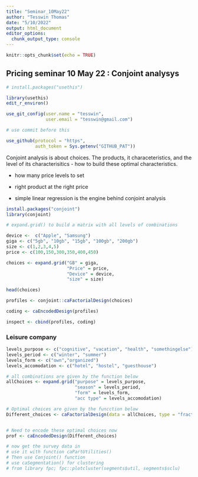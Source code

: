 ```yaml
---
title: "Seminar_10May22"
author: "Tesswin Thomas"
date: "5/10/2022"
output: html_document
editor_options: 
  chunk_output_type: console
---
```


```r
knitr::opts_chunk$set(echo = TRUE)
```

## Pricing seminar 10 May 22 : Conjoint analysys

```r

# install.packages("usethis")

library(usethis)
edit_r_environ()

use_git_config(user.name = "tesswin", 
               user.email = "tesswin@gmail.com")

# use commit before this 

use_github(protocol = "https", 
           auth_token = Sys.getenv("GITHUB_PAT"))

```

Conjoint analysis is about choices. The products, it characeteristics, and the level of its characterisitics - how to build these optimal characteristics. 

- how many price levels to set 

- right product at the right price

- simple linear regression is the engine behind conjoint analysis


```r
install.packages("conjoint")
library(conjoint)

# expand.grid() to build a matrix with all levels of combinations 

device <-  c("Apple", "Samsung")
giga <- c("5gb", "10gb", "15gb", "100gb", "200gb")
size <- c(1,2,3,4,5)
price <- c(100,150,300,350,400,450)

choices <- expand.grid("GB" = giga, 
                       "Price" = price, 
                       "Device" = device, 
                       "size" = size)

head(choices)

profiles <- conjoint::caFactorialDesign(choices)

coding <- caEncodedDesign(profiles)

inspect <- cbind(profiles, coding)

```



### Leisure company
```r

levels_purpose <- c("cognitive", "vacation", "health", "somethingelse")
levels_period <- c("winter", "summer")
levels_form <- c("own","organized")
levels_accomodation <- c("hotel", "hostel", "guesthouse")

# all combinations are given by the function below 
allChoices <- expand.grid("purpose" = levels_purpose, 
                          "season" = levels_period, 
                          "form" = levels_form, 
                          "acc type" = levels_accomodation)

# Optimal choices are given by the funcction below 
Different_choices <- caFactorialDesign(data = allChoices, type = "fractional")


# Need to encode these optimal choices now 
prof <- caEncodedDesign(Different_choices)

# now get the survey data in 
# use it with function caPartUtilities()
# Then use Conjoint() function
# use caSegmentation() for clustering
# from library fpc; fpc::plotcluster(segments$util, segments$sclu)


```